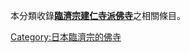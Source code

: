 本分類收錄'''[[临济宗#建仁寺派|臨濟宗建仁寺派]][[佛寺|佛寺]]'''之相關條目。

{{CategoryTOC}}

[[Category:日本臨濟宗的佛寺|Category:日本臨濟宗的佛寺]]
